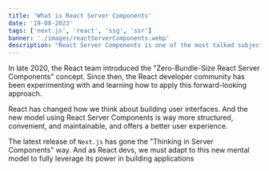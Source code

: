 ```yaml
---
title: 'What is React Server Components'
date: '19-08-2023'
tags: ['next.js', 'react', 'ssg', 'ssr']
banner: './images/reactServerComponents.webp'
description: "React Server Components is one of the most talked subjects in the react/next.js community, so let's see what is the hype about"
---
```


In late 2020, the React team introduced the "Zero-Bundle-Size React Server Components" concept. Since then, the React developer community has been experimenting with and learning how to apply this forward-looking approach.

React has changed how we think about building user interfaces. And the new model using React Server Components is way more structured, convenient, and maintainable, and offers a better user experience.

The latest release of `Next.js` has gone the "Thinking in Server Components" way. And as React devs, we must adapt to this new mental model to fully leverage its power in building applications

